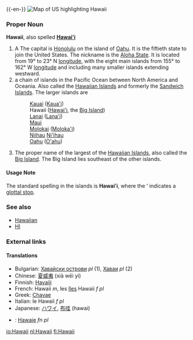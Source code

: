 {{wikipedia}}
{{-en-}}
[[Image:Map of USA highlighting Hawaii.png|thumb|right|Map of US highlighting Hawaii]]

===Proper Noun===
'''Hawaii''', also spelled '''[[Hawai'i]]'''
#A {{USstate}}  The capital is [[Honolulu]] on the island of [[Oahu]].  It is the fiftieth state to join the United States.  The nickname is the [[Aloha State]].  It is located from 19° to 23° N [[longitude]], with the eight main islands from 155° to 162° W [[longitude]] and including many smaller islands extending westward.
# a chain of islands in the Pacific Ocean between North America and Oceania.  Also called the [[Hawaiian Islands]] and formerly the [[Sandwich Islands]].  The larger islands are
#:[[Kauai]] ([[Kaua'i]])
#:Hawaii ([[Hawai'i]], the [[Big Island]])
#:[[Lanai]] ([[Lana'i]])
#:[[Maui]]
#:[[Molokai]] ([[Moloka'i]])
#:[[Niihau]] [[Ni'ihau]]
#:[[Oahu]] ([[O'ahu]])
# The proper name of the largest of the [[Hawaiian Islands]], also called the [[Big Island]].  The Big Island lies southeast of the other islands.

====Usage Note====
The standard spelling in the islands is '''Hawaiʻi''', where the ʻ indicates a [[glottal stop]].

===See also===
*[[Hawaiian]]
*[[HI]]
===External links===
{{pedialite}}

====Translations====
*Bulgarian: [[Хавайски острови]] ''pl'' (1), [[Хаваи]] ''pl'' (2)
*Chinese: [[夏威夷]] (xià wēi yí)
*Finnish: [[Havaiji]]
*French: Hawaii ''m'', les [[îles]] Hawaii ''f pl''
*Greek: [[Chavae]]
*Italian: le Hawaii ''f pl''
*Japanese: [[ハワイ]], [[布哇]] (hawai)
*{{pl}}: [[Hawaje]] ''fn pl''

[[io:Hawaii]]
[[nl:Hawaii]]
[[fi:Hawaii]]